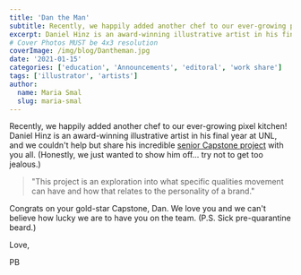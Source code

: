 ```yaml
---
title: 'Dan the Man'
subtitle: Recently, we happily added another chef to our ever-growing pixel kitchen!
excerpt: Daniel Hinz is an award-winning illustrative artist in his final year at UNL, and we couldn’t help but share his incredible senior Capstone project with you all. (Honestly, we just wanted to show him off… try not to get too jealous.)
# Cover Photos MUST be 4x3 resolution
coverImage: /img/blog/Dantheman.jpg
date: '2021-01-15'
categories: ['education', 'Announcements', 'editoral', 'work share']
tags: ['illustrator', 'artists']
author:
  name: Maria Smal
  slug: maria-smal
---
```


Recently, we happily added another chef to our ever-growing pixel kitchen! Daniel Hinz is an award-winning illustrative artist in his final year at UNL, and we couldn't help but share his incredible [senior Capstone project](http://www.unldesign.com/2020-fall/daniel-hinz/) with you all. (Honestly, we just wanted to show him off... try not to get too jealous.)

> "This project is an exploration into what specific qualities movement can have and how that relates to the personality of a brand."

Congrats on your gold-star Capstone, Dan. We love you and we can't believe how lucky we are to have you on the team. (P.S. Sick pre-quarantine beard.)

Love,

PB
